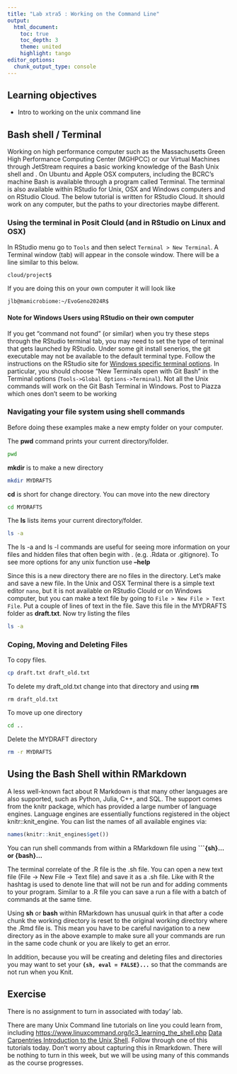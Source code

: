 ```yaml
---
title: "Lab xtra5 : Working on the Command Line"
output:
  html_document:
    toc: true
    toc_depth: 3
    theme: united
    highlight: tango
editor_options: 
  chunk_output_type: console
---
```



## Learning objectives

* Intro to working on the unix command line 

## Bash shell / Terminal

Working on high performance computer such as the Massachusetts Green High Performance Computing Center (MGHPCC) or our Virtual Machines through JetStream requires a basic working knowledge of the Bash Unix shell and . On Ubuntu and Apple OSX computers, including the BCRC's machine Bash is available through a program called Terminal. The terminal is also available within RStudio for Unix, OSX and Windows computers and on RStudio Cloud. The below tutorial is written for RStudio Cloud. It should work on any computer, but the paths to your directories maybe different.

### Using the terminal in Posit Clould (and in RStudio on Linux and OSX)

In RStudio menu go to `Tools` and then select `Terminal > New Terminal`.  A Terminal window (tab) will appear in the console window. There will be a line similar to this below.

```sh
cloud/project$ 
```

If you are doing this on your own computer it will look like

```sh
jlb@mamicrobiome:~/EvoGeno2024R$
```

#### Note for Windows Users using RStudio on their own computer

If you get "command not found" (or similar) when you try these steps through the RStudio terminal tab, you may need to set the type of terminal that gets launched by RStudio. Under some git install senerios, the git executable may not be available to the default terminal type. Follow the instructions on the RStudio site for [Windows specific terminal options](https://support.rstudio.com/hc/en-us/articles/115010737148-Using-the-RStudio-Terminal#appendixe). In particular, you should choose "New Terminals open with Git Bash" in the Terminal options (`Tools->Global Options->Terminal`). Not all the Unix commands will work on the Git Bash Terminal in Windows. Post to Piazza which ones don't seem to be working

### Navigating your file system using shell commands

Before doing these examples make a new empty folder on your computer.

The __pwd__ command prints your current directory/folder.

```sh
pwd
```

__mkdir__ is to make a new directory 

```sh
mkdir MYDRAFTS
```

__cd__ is short for change directory. You can move into the new directory

```sh
cd MYDRAFTS
```

The __ls__ lists items your current directory/folder.

```sh
ls -a
```

The ls -a and ls -l commands are useful for seeing more information on your files and hidden files that often begin with . (e.g. .Rdata or .gitignore). To see more options for any unix function use __--help__

Since this is a new directory there are no files in the directory. Let's make and save a new file. In the Unix and OSX Terminal there is a simple text editor `nano`, but it is not available on RStudio Clould or on Windows computer, but you can make a text file by going to `File > New File > Text File`.  Put a couple of lines of text in the file. Save this file in the MYDRAFTS folder as __draft.txt__.  Now try listing the files

```sh
ls -a
```

### Coping, Moving and Deleting Files

To copy files. 

```sh
cp draft.txt draft_old.txt
```

To delete my draft_old.txt change into that directory and using __rm__

```ssh
rm draft_old.txt
```

To move up one directory 

```sh
cd ..
```

Delete the MYDRAFT directory

```sh
rm -r MYDRAFTS
```

## Using the Bash Shell within RMarkdown

A less well-known fact about R Markdown is that many other languages are also supported, such as Python, Julia, C++, and SQL. The support comes from the knitr package, which has provided a large number of language engines. Language engines are essentially functions registered in the object knitr::knit_engine. You can list the names of all available engines via:

```r
names(knitr::knit_engines$get())
```

You can run shell commands from within a RMarkdown file using __```{sh}... or  {bash}...__ 

The terminal correlate of the .R file is the .sh file. You can open a new text file (File -> New File -> Text file) and save it as a .sh file. Like with R the hashtag is used to denote line that will not be run and for adding comments to your program. Similar to a .R file you can save a run a file with a batch of commands at the same time. 

Using __sh__ or __bash__ within RMarkdown has unusual quirk in that after a code chunk the working directory is reset to the original working directory where the .Rmd file is.  This mean you have to be careful navigation to a new directory as in the above example to make sure all your commands are run in the same code chunk or you are likely to get an error.  

In addition, because you will be creating and deleting files and directories you may want to set your __```{sh, eval = FALSE}...```__ so that the commands are not run when you Knit.
 
## Exercise

There is no assignment to turn in associated with today' lab. 

There are many Unix Command line tutorials on line you could learn from, including [https://www.linuxcommand.org/lc3_learning_the_shell.php](https://www.linuxcommand.org/lc3_learning_the_shell.php) [Data Carpentries Introduction to the Unix Shell](https://swcarpentry.github.io/shell-novice/01-intro/index.html). Follow through one of this tutorials today. Don't worry about capturing this in Rmarkdown. There will be nothing to turn in this week, but we will be using many of this commands as the course progresses.

